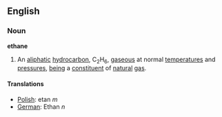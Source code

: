 ==English==
===Noun===
'''ethane'''
#{{Chemistry}}An [[aliphatic]] [[hydrocarbon]], C<sub>2</sub>H<sub>6</sub>, [[gaseous]] at normal [[temperature]]s and [[pressure]]s, [[being]] a [[constituent]] of [[natural]] [[gas]].
====Translations====
*[[Polish]]: etan ''m''
*[[German]]: Ethan ''n''